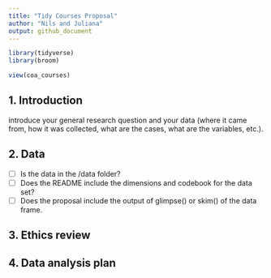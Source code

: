 ```yaml
---
title: "Tidy Courses Proposal"
author: "Nils and Juliana"
output: github_document
---
```


```r
library(tidyverse)
library(broom)
```

```r
view(coa_courses)
```


## 1. Introduction
introduce your general research question and your data (where it came from, how it was collected, what are the cases, what are the variables, etc.).


## 2. Data
- [ ] Is the data in the /data folder?
- [ ] Does the README include the dimensions and codebook for the data set?
- [ ] Does the proposal include the output of glimpse() or skim() of the data frame.



## 3. Ethics review


## 4. Data analysis plan



